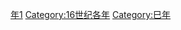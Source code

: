 {{Catnav|頁面分類|历史|歷史時代|年|16世纪各年}}
{{Commons category|1581}}

[[Category:1580年代|年1]]
[[Category:16世纪各年|Category:16世纪各年]]
[[Category:巳年|Category:巳年]]
